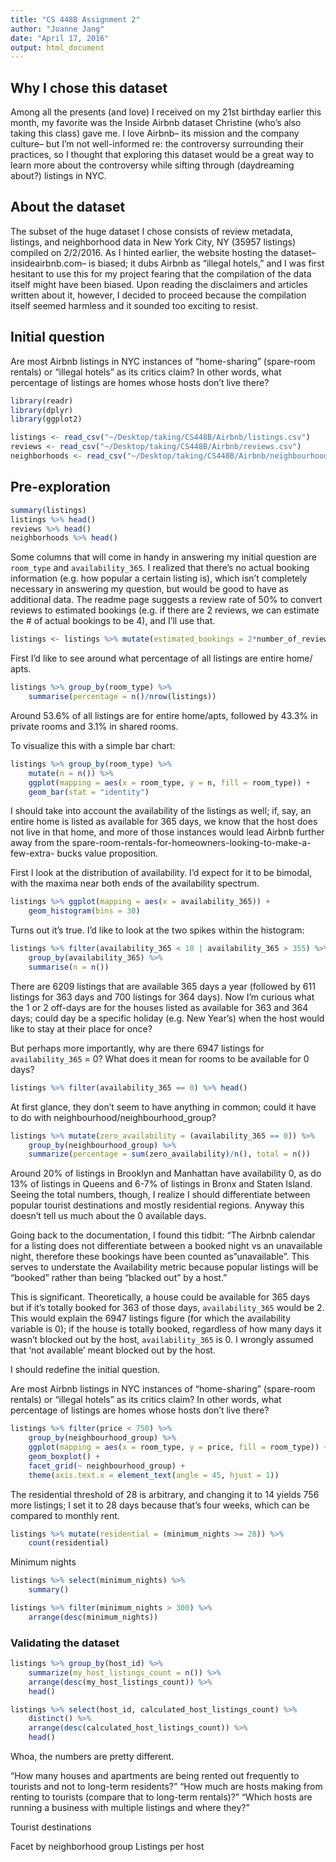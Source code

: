 ```yaml
---
title: "CS 448B Assignment 2"
author: "Joanne Jang"
date: "April 17, 2016"
output: html_document
---
```


## Why I chose this dataset
Among all the presents (and love) I received on my 21st birthday earlier this
month, my favorite was the Inside Airbnb dataset Christine (who's also taking
this class) gave me. I love Airbnb-- its mission and the company culture-- but
I'm not well-informed re: the controversy surrounding their practices, so I
thought that exploring this dataset would be a great way to learn more about
the controversy while sifting through (daydreaming about?) listings in NYC.

## About the dataset
The subset of the huge dataset I chose consists of review metadata, listings,
and neighborhood data in New York City, NY (35957 listings) compiled on 2/2/2016.
As I hinted earlier, the website hosting the dataset-- insideairbnb.com-- is
biased; it dubs Airbnb as "illegal hotels," and I was first hesitant to use this
for my project fearing that the compilation of the data itself might have been
biased. Upon reading the disclaimers and articles written about it, however, I
decided to proceed because the compilation itself seemed harmless and it
sounded too exciting to resist.

## Initial question
Are most Airbnb listings in NYC instances of "home-sharing" (spare-room rentals)
or "illegal hotels" as its critics claim? In other words, what percentage of
listings are homes whose hosts don't live there?

```r
library(readr)
library(dplyr)
library(ggplot2)

listings <- read_csv("~/Desktop/taking/CS448B/Airbnb/listings.csv")
reviews <- read_csv("~/Desktop/taking/CS448B/Airbnb/reviews.csv")
neighborhoods <- read_csv("~/Desktop/taking/CS448B/Airbnb/neighbourhoods.csv")
```

## Pre-exploration
```r
summary(listings)
listings %>% head()
reviews %>% head()
neighborhoods %>% head()
```

Some columns that will come in handy in answering my initial question are 
`room_type` and `availability_365`. I realized that there's no actual booking
information (e.g. how popular a certain listing is), which isn't completely 
necessary in answering my question, but would be good to have as additional
data. The readme page suggests a review rate of 50% to convert reviews to
estimated bookings (e.g. if there are 2 reviews, we can estimate the # of
actual bookings to be 4), and I'll use that.

```r
listings <- listings %>% mutate(estimated_bookings = 2*number_of_reviews)
```

First I'd like to see around what percentage of all listings are entire home/
apts.

```r
listings %>% group_by(room_type) %>%
    summarise(percentage = n()/nrow(listings))
```

Around 53.6% of all listings are for entire home/apts, followed by 43.3% in
private rooms and 3.1% in shared rooms.

To visualize this with a simple bar chart:
```r
listings %>% group_by(room_type) %>%
    mutate(n = n()) %>%
    ggplot(mapping = aes(x = room_type, y = n, fill = room_type)) +
    geom_bar(stat = "identity")
```

I should take into account the availability of the listings as well; if, say,
an entire home is listed as available for 365 days, we know that the host does
not live in that home, and more of those instances would lead Airbnb further
away from the spare-room-rentals-for-homeowners-looking-to-make-a-few-extra-
bucks value proposition.

First I look at the distribution of availability. I'd expect for it to be
bimodal, with the maxima near both ends of the availability spectrum.

```r
listings %>% ggplot(mapping = aes(x = availability_365)) +
    geom_histogram(bins = 30)
```

Turns out it's true. I'd like to look at the two spikes within the histogram:

```r
listings %>% filter(availability_365 < 10 | availability_365 > 355) %>%
    group_by(availability_365) %>%
    summarise(n = n())
```

There are 6209 listings that are available 365 days a year (followed by 611
listings for 363 days and 700 listings for 364 days). Now I'm curious what the
1 or 2 off-days are for the houses listed as available for 363 and 364 days;
could day be a specific holiday (e.g. New Year's) when the host would like to
stay at their place for once?

But perhaps more importantly, why are there 6947 listings for
`availability_365` = 0? What does it mean for rooms to be available for 0 days?


```r
listings %>% filter(availability_365 == 0) %>% head()
```

At first glance, they don't seem to have anything in common; could it have to
do with neighbourhood/neighbourhood_group?

```r
listings %>% mutate(zero_availability = (availability_365 == 0)) %>%
    group_by(neighbourhood_group) %>%
    summarize(percentage = sum(zero_availability)/n(), total = n())
```

Around 20% of listings in Brooklyn and Manhattan have availability 0, as do 13%
of listings in Queens and 6-7% of listings in Bronx and Staten Island. Seeing
the total numbers, though, I realize I should differentiate between popular
tourist destinations and mostly residential regions. Anyway this doesn't tell
us much about the 0 available days.

Going back to the documentation, I found this tidbit: "The Airbnb calendar for a
listing does not differentiate between a booked night vs an unavailable night,
therefore these bookings have been counted as "unavailable". This serves to
understate the Availability metric because popular listings will be "booked"
rather than being "blacked out" by a host."

This is significant. Theoretically, a house could be available for 365 days but
if it's totally booked for 363 of those days, `availability_365` would be 2.
This would explain the 6947 listings figure (for which the availability variable
is 0); if the house is totally booked, regardless of how many days it wasn't
blocked out by the host, `availability_365` is 0. I wrongly assumed that 'not
available' meant blocked out by the host.

I should redefine the initial question.

Are most Airbnb listings in NYC instances of "home-sharing" (spare-room rentals)
or "illegal hotels" as its critics claim? In other words, what percentage of
listings are homes whose hosts don't live there?

```r
listings %>% filter(price < 750) %>%
    group_by(neighbourhood_group) %>%
    ggplot(mapping = aes(x = room_type, y = price, fill = room_type)) +
    geom_boxplot() +
    facet_grid(~ neighbourhood_group) +
    theme(axis.text.x = element_text(angle = 45, hjust = 1))
```

The residential threshold of 28 is arbitrary, and changing it to 14 yields 756
more listings; I set it to 28 days because that's four weeks, which can be
compared to monthly rent.

```r
listings %>% mutate(residential = (minimum_nights >= 28)) %>%
    count(residential)
```


Minimum nights
```r
listings %>% select(minimum_nights) %>%
    summary()

listings %>% filter(minimum_nights > 300) %>%
    arrange(desc(minimum_nights))
```


### Validating the dataset
```r
listings %>% group_by(host_id) %>%
    summarize(my_host_listings_count = n()) %>%
    arrange(desc(my_host_listings_count)) %>%
    head()

listings %>% select(host_id, calculated_host_listings_count) %>%
    distinct() %>%
    arrange(desc(calculated_host_listings_count)) %>%
    head()
```

Whoa, the numbers are pretty different.

"How many houses and apartments are being rented out frequently to tourists and not to long-term residents?"
"How much are hosts making from renting to tourists (compare that to long-term rentals)?"
"Which hosts are running a business with multiple listings and where they?"

Tourist destinations

Facet by neighborhood group
Listings per host

